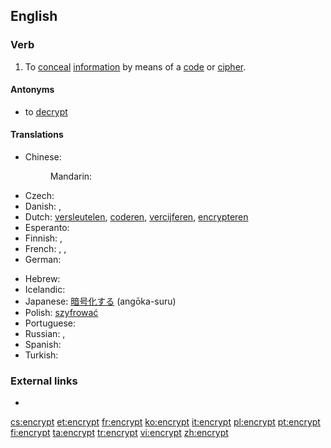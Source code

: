 ==English==

===Verb===
{{en-verb}}

# To [[conceal]] [[information]] by means of a [[code]] or [[cipher]].

====Antonyms====
* to [[decrypt]]

====Translations====
{{trans-top|to conceal information by means of a code or cipher}}
* Chinese:
*: Mandarin: {{t+|cmn|加密|tr=jiāmì|sc=Hans}}
* Czech: {{t|cs|zašifrovat}}
* Danish: {{t|da|kryptere}}, {{t|da|enkryptere}}
* Dutch: [[versleutelen]], [[coderen]], [[vercijferen]], [[encrypteren]]
* Esperanto: {{t|eo|ĉifri}}
* Finnish: {{t|fi|kryptata}}, {{t+|fi|salata}}
* French: {{t+|fr|coder}}, {{t+|fr|chiffrer}}, {{t+|fr|crypter}}
* German: {{t+|de|verschlüsseln}}
{{trans-mid}}
* Hebrew: {{t|he|הצפין}}
* Icelandic: {{t|is|dulrita}}
* Japanese: [[暗号化する]] (angōka-suru)
* Polish: [[szyfrować]]
* Portuguese: {{t+|pt|encriptar}}
* Russian: {{t+|ru|шифровать|tr=šifrovát'}} {{impf}}, {{t+|ru|зашифровать|tr=zašifrovát'}} {{pf.}}
* Spanish: {{t+|es|cifrar}}
* Turkish: {{t+|tr|şifrelemek}}
{{trans-bottom}}

===External links===
* {{pedia}}

[[cs:encrypt]]
[[et:encrypt]]
[[fr:encrypt]]
[[ko:encrypt]]
[[it:encrypt]]
[[pl:encrypt]]
[[pt:encrypt]]
[[fi:encrypt]]
[[ta:encrypt]]
[[tr:encrypt]]
[[vi:encrypt]]
[[zh:encrypt]]